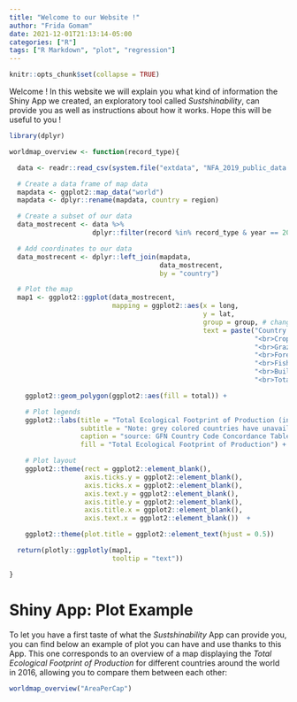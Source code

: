```yaml
---
title: "Welcome to our Website !"
author: "Frida Gomam"
date: 2021-12-01T21:13:14-05:00
categories: ["R"]
tags: ["R Markdown", "plot", "regression"]
---
```


```r
knitr::opts_chunk$set(collapse = TRUE)
```

Welcome ! In this website we will explain you what kind of information the Shiny App we created, an exploratory tool called *Sustshinability*, can provide you as well as instructions about how it works. Hope this will be useful to you !


```r

library(dplyr)

worldmap_overview <- function(record_type){

  data <- readr::read_csv(system.file("extdata", "NFA_2019_public_data.csv", package = "G6"))

  # Create a data frame of map data
  mapdata <- ggplot2::map_data("world")
  mapdata <- dplyr::rename(mapdata, country = region)

  # Create a subset of our data
  data_mostrecent <- data %>%
                     dplyr::filter(record %in% record_type & year == 2016)

  # Add coordinates to our data
  data_mostrecent <- dplyr::left_join(mapdata,
                                      data_mostrecent,
                                      by = "country")

  # Plot the map
  map1 <- ggplot2::ggplot(data_mostrecent,
                          mapping = ggplot2::aes(x = long,
                                                 y = lat,
                                                 group = group, # change NA for a lighter grey colour
                                                 text = paste("Country: ", country,
                                                              "<br>Crop land: ", crop_land,
                                                              "<br>Grazing land: ", grazing_land,
                                                              "<br>Forest land: ", forest_land,
                                                              "<br>Fishing ground: ", fishing_ground,
                                                              "<br>Built-up land: ", built_up_land,
                                                              "<br>Total: ", total))) +

    ggplot2::geom_polygon(ggplot2::aes(fill = total)) +

    # Plot legends
    ggplot2::labs(title = "Total Ecological Footprint of Production (in gha) in 2016",
                  subtitle = "Note: grey colored countries have unavailable data",
                  caption = "source: GFN Country Code Concordance Table.csv",
                  fill = "Total Ecological Footprint of Production") +

    # Plot layout
    ggplot2::theme(rect = ggplot2::element_blank(),
                   axis.ticks.y = ggplot2::element_blank(),
                   axis.ticks.x = ggplot2::element_blank(),
                   axis.text.y = ggplot2::element_blank(),
                   axis.title.y = ggplot2::element_blank(),
                   axis.title.x = ggplot2::element_blank(),
                   axis.text.x = ggplot2::element_blank())  +

    ggplot2::theme(plot.title = ggplot2::element_text(hjust = 0.5))

  return(plotly::ggplotly(map1,
                          tooltip = "text"))

}

```


# Shiny App: Plot Example

To let you have a first taste of what the *Sustshinability* App can provide you, you can find below an example of plot you can have and use thanks to this App. This one corresponds to an overview of a map displaying the *Total Ecological Footprint of Production* for different countries around the world in 2016, allowing you to compare them between each other: 

```r
worldmap_overview("AreaPerCap")
```
